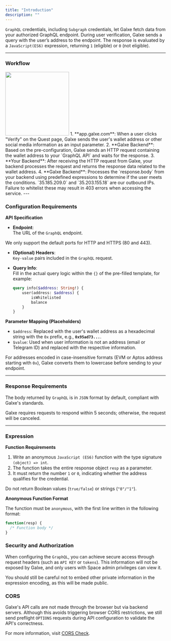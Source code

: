 ```yaml
---
title: "Introduction"
description: ""
---
```

`GraphQL` credentials, including `Subgraph` credentials, let Galxe fetch data from your authorized GraphQL endpoint. During user verification, Galxe sends a query with the user’s address to the endpoint. The response is evaluated by a `JavaScript(ES6)` expression, returning `1` (eligible) or `0` (not eligible).

---

### **Workflow**
<img height="200" src="../../../images/cred/cred-rest-workflow.png" />
1. **app.galxe.com**: When a user clicks "Verify" on the Quest page, Galxe sends the user's wallet address or other social media information as an input parameter.
2. **Galxe Backend**: Based on the pre-configuration, Galxe sends an HTTP request containing the wallet address to your `GraphQL API` and waits for the response.
3. **Your Backend**: After receiving the HTTP request from Galxe, your backend processes the request and returns the response data related to the wallet address.
4. **Galxe Backend**: Processes the `response.body` from your backend using predefined expressions to determine if the user meets the conditions.
<Note>`35.185.209.0` and `35.203.155.18` are our outbound IPs. Failure to whitelist these may result in 403 errors when accessing the service.</Note>
---

### **Configuration Requirements**

**API Specification**

- **Endpoint**:  
  The URL of the `GraphQL` endpoint.

<Note>We only support the default ports for HTTP and HTTPS (80 and 443).</Note>

- **(Optional) Headers**:  
  `Key-value` pairs included in the `GraphQL` request.

- **Query Info**:  
   Fill in the actual query logic within the `{}` of the pre-filled template, for example:
     ```graphql
     query info($address: String!) {
         user(address: $address) {
             isWhitelisted
             balance
         }
     }
     ```

**Parameter Mapping (Placeholders)**

- `$address`: Replaced with the user's wallet address as a hexadecimal string with the `0x` prefix, e.g., **`0x95ad73...`**.
- `$value`: Used when user information is not an address (email or Telegram ID) and replaced with the respective information.

<Warning>For addresses encoded in case-insensitive formats (EVM or Aptos address starting with `0x`), Galxe converts them to lowercase before sending to your endpoint.</Warning>

---

### **Response Requirements**
The body returned by `GraphQL` is in `JSON` format by default, compliant with Galxe's standards.

<Warning>Galxe requires requests to respond within 5 seconds; otherwise, the request will be canceled.</Warning>

---

### **Expression**

**Function Requirements**

1. Write an anonymous `JavaScript (ES6)` function with the type signature `(object) => int`.
2. The function takes the entire response object `resp` as a parameter.
3. It must return the number `1` or `0`, indicating whether the address qualifies for the credential.

<Warning>Do not return Boolean values (`true/false`) or strings (`"0"/"1"`).</Warning>

**Anonymous Function Format**

The function must be `anonymous`, with the first line written in the following format:

```javascript
function(resp) {
  /* Function body */
}
```

### **Security and Authorization**
When configuring the `GraphQL`, you can achieve secure access through request headers (such as `API KEY` or `tokens`). This information will not be exposed by Galxe, and only users with Space admin privileges can view it.

<Warning>You should still be careful not to embed other private information in the expression encoding, as this will be made public.</Warning>

### **CORS**

Galxe's API calls are not made through the browser but via backend servers. Although this avoids triggering browser CORS restrictions, we still send preflight `OPTIONS` requests during API configuration to validate the API's correctness.

<Tip>For more information, visit [CORS Check](/quest/credential-api/overview/cross-domain-check).</Tip>

